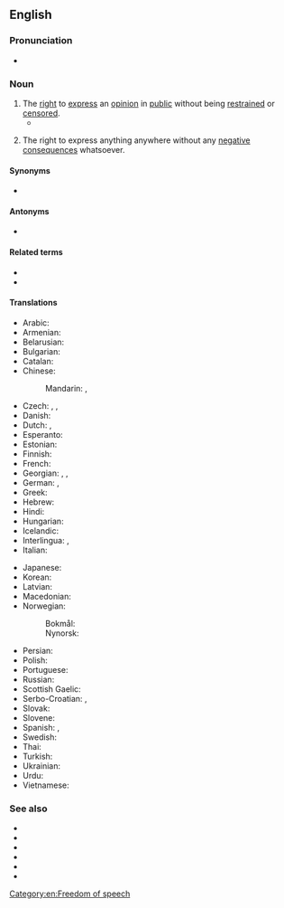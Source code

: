 {{also|free-speech}}
==English==
{{wikipedia|freedom of speech}}

===Pronunciation===
* {{IPA|/fɹiː.spiːtʃ/|lang=en}}

===Noun===
{{en-noun|-}}

# The [[right]] to [[express]] an [[opinion]] in [[public]] without being [[restrain]]ed or [[censor]]ed.
#* {{quote-book|year=2003|author=Mike Godwin|authorlink=w:Mike Godwin|title={{w|Cyber Rights}}|publisher=The MIT Press|url=|isbn=0262571684|page=2|passage=The term '''''free speech''''', which appears in this book's subtitle as well as in its text, is used more or less interchangeably with ''freedom of the press'', ''freedom of speech'', and ''freedom of expression'' to refer to all of the expressive rights guaranteed by the forty-five words of the First Amendment, as interpreted by the U.S. courts.}}
# {{rfv-sense|lang=en}} {{lb|en|informal}} The right to express anything anywhere without any [[negative]] [[consequence]]s whatsoever.

====Synonyms====
* {{sense|right to express opinion}} {{l|en|freedom of speech}}

====Antonyms====
* {{l|en|compelled speech}}

====Related terms====
* {{l|en|free as in speech}}
* {{l|en|free-spoken}}

====Translations====
{{trans-top|right to express an opinion in public}}
* Arabic: {{t|ar|حُرِّيَّة اَلتَّعْبِير|f|tr=ḥurriyyat at-taʿbīr}}
* Armenian: {{t|hy|խոսքի ազատություն}}
* Belarusian: {{t|be|свабода слова|f|tr=svabóda slóva}}
* Bulgarian: {{t|bg|свобода на слово|f|tr=svoboda na slovo}}
* Catalan: {{t|ca|llibertat d'expressió|f}}
* Chinese:
*: Mandarin: {{t+|cmn|言論自由|sc=Hani}}, {{t+|cmn|言论自由|tr=yánlùnzìyóu|sc=Hani}}
* Czech: {{t|cs|svoboda slova|f}}, {{t|cs|svoboda projevu|f}}, {{t|cs|svoboda vyjadřování|f}}
* Danish: {{t+|da|ytringsfrihed}}
* Dutch: {{t+|nl|vrijheid van meningsuiting|f}}, {{t|nl|vrije meningsuiting|f}}
* Esperanto: {{t|eo|parollibereco}}
* Estonian: {{t+|et|sõnavabadus}}
* Finnish: {{t+|fi|sananvapaus}}
* French: {{t+|fr|liberté d'expression|f}}
* Georgian: {{t|ka|სიტყვის თავისუფლება}}, {{t|ka|აზრის თავისუფლება}}, {{t|ka|გამოხატვის თავისუფლება}}
* German: {{t|de|freie Meinungsäußerung|f}}, {{t+|de|Redefreiheit|f}}
* Greek: {{t|el|ελευθερία έκφρασης|f}}
* Hebrew: {{t+|he|חופש הביטוי}}
* Hindi: {{t|hi|अभिव्यक्ति की स्वतंत्रता|tr=abhivyakti kī svatantratā}}
* Hungarian: {{t+|hu|szólásszabadság}}
* Icelandic: {{t+|is|málfrelsi|n}}
* Interlingua: {{t|ia|libertate de parola}}, {{t|ia|libertate de expression}}
* Italian: {{t|it|libertà di parola|f}}
{{trans-mid}}
* Japanese: {{t|ja|言論の自由|tr=げんろんのじゆう, genron-no jiyū}} <!-- [[表現の自由]]?-->
* Korean: {{t|ko|표현의 자유|tr=pyohyeon jayu|sc=Hang}}
* Latvian: {{t|lv|vārda brīvība|f}}
* Macedonian: {{t|mk|слобода на говор|f|tr=sloboda na govor}}
* Norwegian:
*: Bokmål: {{t|nb|ytringsfrihet|m|f}}
*: Nynorsk: {{t|nn|ytringsfridom|m}}
* Persian: {{t|fa|آزادی بیان|tr=âzâdi-ye bayân}}
* Polish: {{t+|pl|wolność słowa|f}}
* Portuguese: {{t+|pt|liberdade de expressão|f}}
* Russian: {{t+|ru|свобо́да сло́ва|f}}
* Scottish Gaelic: {{t|gd|saorsa cainnte|f}}
* Serbo-Croatian: {{t|sh|слобода говора|f|sc=Cyrl}}, {{t|sh|sloboda govora|f}}
* Slovak: {{t|sk|sloboda slova|f}}
* Slovene: {{t|sl|svoboda govora|f}}
* Spanish: {{t|es|libertad de palabra|f}}, {{t+|es|libertad de expresión|f}}
* Swedish: {{t+|sv|yttrandefrihet}}
* Thai: {{t|th|เสรีภาพในการพูด|tr=săyree pâap nai gaan pôot}}
* Turkish: {{t|tr|ifade özgürlüğü}}
* Ukrainian: {{t|uk|свобода слова|f|tr=svobóda slóva}}
* Urdu: {{t|ur|آزادی گفتار}}
* Vietnamese: {{t|vi|tự do ngôn luận}}
{{trans-bottom}}

===See also===
* {{l|en|freedom of movement}}
* {{l|en|freedom of contract}}
* {{l|en|freedom of the press}}
* {{l|en|freedom of religion}}
* {{l|en|freedom of assembly}}
* {{l|en|right to keep and bear arms}}

[[Category:en:Freedom of speech]]